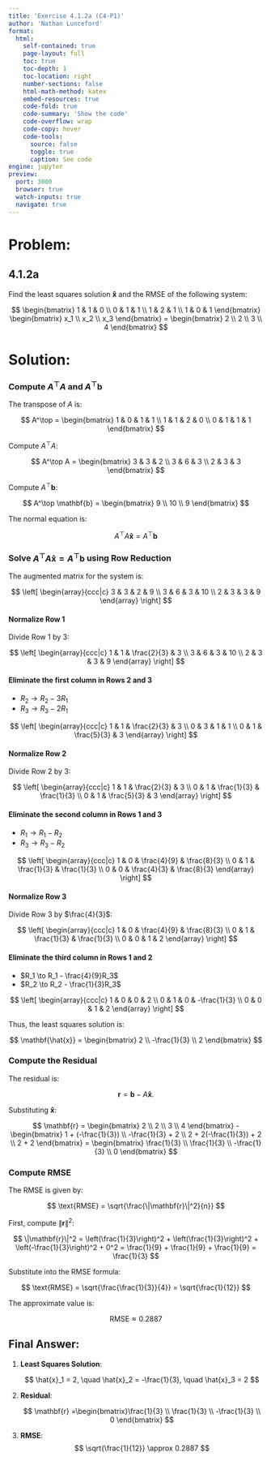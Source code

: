 ```yaml
---
title: 'Exercise 4.1.2a (C4-P1)'
author: 'Nathan Lunceford'
format:
  html:
    self-contained: true
    page-layout: full
    toc: true
    toc-depth: 1
    toc-location: right
    number-sections: false
    html-math-method: katex
    embed-resources: true
    code-fold: true
    code-summary: 'Show the code'
    code-overflow: wrap
    code-copy: hover
    code-tools:
      source: false
      toggle: true
      caption: See code
engine: jupyter
preview:
  port: 3000
  browser: true
  watch-inputs: true
  navigate: true
---
```


# **Problem:**

::: {.callout-note icon=false }

## **4.1.2a**

Find the least squares solution $\mathbf{\hat{x}}$ and the RMSE of the following system:

$$
\begin{bmatrix}
1 & 1 & 0 \\
0 & 1 & 1 \\
1 & 2 & 1 \\
1 & 0 & 1
\end{bmatrix}
\begin{bmatrix}
x_1 \\ x_2 \\ x_3
\end{bmatrix}
=
\begin{bmatrix}
2 \\ 2 \\ 3 \\ 4
\end{bmatrix}
$$

:::

# **Solution:**

### **Compute $A^\top A$ and $A^\top \mathbf{b}$**

The transpose of $A$ is:

$$
A^\top =
\begin{bmatrix}
1 & 0 & 1 & 1 \\
1 & 1 & 2 & 0 \\
0 & 1 & 1 & 1
\end{bmatrix}
$$

Compute $A^\top A$:

$$
A^\top A =
\begin{bmatrix}
3 & 3 & 2 \\
3 & 6 & 3 \\
2 & 3 & 3
\end{bmatrix}
$$

Compute $A^\top \mathbf{b}$:

$$
A^\top \mathbf{b} =
\begin{bmatrix}
9 \\ 10 \\ 9
\end{bmatrix}
$$

The normal equation is:

$$
A^\top A \mathbf{\hat{x}} = A^\top \mathbf{b}
$$

### **Solve $A^\top A \mathbf{\hat{x}} = A^\top \mathbf{b}$ using Row Reduction**

The augmented matrix for the system is:

$$
\left[
\begin{array}{ccc|c}
3 & 3 & 2 & 9 \\
3 & 6 & 3 & 10 \\
2 & 3 & 3 & 9
\end{array}
\right]
$$

#### Normalize Row 1

Divide Row 1 by 3:

$$
\left[
\begin{array}{ccc|c}
1 & 1 & \frac{2}{3} & 3 \\
3 & 6 & 3 & 10 \\
2 & 3 & 3 & 9
\end{array}
\right]
$$

#### Eliminate the first column in Rows 2 and 3

- $R_2 \to R_2 - 3R_1$
- $R_3 \to R_3 - 2R_1$

$$
\left[
\begin{array}{ccc|c}
1 & 1 & \frac{2}{3} & 3 \\
0 & 3 & 1 & 1 \\
0 & 1 & \frac{5}{3} & 3
\end{array}
\right]
$$

#### Normalize Row 2

Divide Row 2 by 3:

$$
\left[
\begin{array}{ccc|c}
1 & 1 & \frac{2}{3} & 3 \\
0 & 1 & \frac{1}{3} & \frac{1}{3} \\
0 & 1 & \frac{5}{3} & 3
\end{array}
\right]
$$

#### Eliminate the second column in Rows 1 and 3

- $R_1 \to R_1 - R_2$
- $R_3 \to R_3 - R_2$

$$
\left[
\begin{array}{ccc|c}
1 & 0 & \frac{4}{9} & \frac{8}{3} \\
0 & 1 & \frac{1}{3} & \frac{1}{3} \\
0 & 0 & \frac{4}{3} & \frac{8}{3}
\end{array}
\right]
$$

#### Normalize Row 3

Divide Row 3 by $\frac{4}{3}$:

$$
\left[
\begin{array}{ccc|c}
1 & 0 & \frac{4}{9} & \frac{8}{3} \\
0 & 1 & \frac{1}{3} & \frac{1}{3} \\
0 & 0 & 1 & 2
\end{array}
\right]
$$

#### Eliminate the third column in Rows 1 and 2

- $R_1 \to R_1 - \frac{4}{9}R_3$
- $R_2 \to R_2 - \frac{1}{3}R_3$

$$
\left[
\begin{array}{ccc|c}
1 & 0 & 0 & 2 \\
0 & 1 & 0 & -\frac{1}{3} \\
0 & 0 & 1 & 2
\end{array}
\right]
$$

Thus, the least squares solution is:

$$
\mathbf{\hat{x}} =
\begin{bmatrix}
2 \\ -\frac{1}{3} \\ 2
\end{bmatrix}
$$

### **Compute the Residual**

The residual is:

$$
\mathbf{r} = \mathbf{b} - A\mathbf{\hat{x}}.
$$

Substituting $\mathbf{\hat{x}}$:

$$
\mathbf{r} =
\begin{bmatrix}
2 \\ 2 \\ 3 \\ 4
\end{bmatrix}
-
\begin{bmatrix}
1 + (-\frac{1}{3}) \\ -\frac{1}{3} + 2 \\ 2 + 2(-\frac{1}{3}) + 2 \\ 2 + 2
\end{bmatrix}
=
\begin{bmatrix}
\frac{1}{3} \\ \frac{1}{3} \\ -\frac{1}{3} \\ 0
\end{bmatrix}
$$

### **Compute RMSE**

The RMSE is given by:

$$
\text{RMSE} = \sqrt{\frac{\|\mathbf{r}\|^2}{n}}
$$

First, compute $\|\mathbf{r}\|^2$:

$$
\|\mathbf{r}\|^2 = \left(\frac{1}{3}\right)^2 + \left(\frac{1}{3}\right)^2 + \left(-\frac{1}{3}\right)^2 + 0^2 = \frac{1}{9} + \frac{1}{9} + \frac{1}{9} = \frac{1}{3}
$$

Substitute into the RMSE formula:

$$
\text{RMSE} = \sqrt{\frac{\frac{1}{3}}{4}} = \sqrt{\frac{1}{12}}
$$

The approximate value is:

$$
\text{RMSE} \approx 0.2887
$$

::: {.callout-tip icon=false}

## **Final Answer:**

1. **Least Squares Solution**:

   $$
   \hat{x}_1 = 2, \quad \hat{x}_2 = -\frac{1}{3}, \quad \hat{x}_3 = 2
   $$

2. **Residual**:

   $$
   \mathbf{r} =\begin{bmatrix}\frac{1}{3} \\ \frac{1}{3} \\ -\frac{1}{3} \\ 0 \end{bmatrix}
   $$

3. **RMSE**:
   $$
   \sqrt{\frac{1}{12}} \approx 0.2887
   $$

:::

